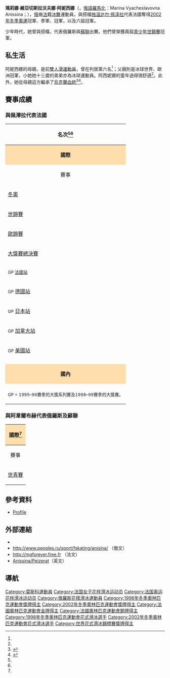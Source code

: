 {{noteTA
|1=zh-hk:花式溜冰; zh-tw:花式滑冰; zh-cn:花样滑冰; 
|2=zh-hk:溜冰; zh-hans:滑冰; zh-tw:滑冰;
|3=zh-hk:自由滑; zh-hans:自由滑; zh-tw:長曲項目;
|4=zh-hk:短節目; zh-hans:短节目; zh-tw:短曲項目;
|5=zh-hk:國際溜冰聯盟; zh-hans:国际滑冰联盟; zh-tw:國際滑冰總會;
}}
{{Infobox figure skater
|name = 瑪莉娜·阿妮西娜<br>Marina Anissina
|image= [[file:Anissina_and_Peizerat_2001_GPF.jpg|230px]]
|caption = 阿妮西娜與她的搭檔[[格温达尔·佩泽拉|格温达尔·佩泽拉]]於2001年大獎賽總決賽。
|country = {{FRA}}
|formercountry = {{RUS}} <br> {{URS}}
|fullname= 瑪莉娜·維亞切斯拉沃夫娜·阿妮西娜<br>Marina Vyacheslavovna Anissina
|altname= Marina Anisina（拼法不同）
|birth_place= [[蘇聯|蘇聯]][[俄罗斯苏维埃联邦社会主义共和国|俄羅斯聯邦]][[莫斯科|莫斯科]]
|birth_date = {{birth date and age|1975|8|30|df=yes}}
|residence = 
|height = {{convert|1.63|m|ftin|abbr=on}}
|partner = '''[[格温达尔·佩泽拉|格温达尔·佩泽拉]]'''
|formerpartner = {{link-en|伊利亞·阿韋爾布赫|Ilia Averbukh}} （俄國、蘇聯） <br> {{link-en|謝爾蓋·薩克諾夫斯基|Sergei Sakhnovski}} （蘇聯）
|formercoach = {{link-en|穆里爾·布歇—查周伊|Muriel Boucher-Zazoui}}
|choreographer = 
|skating club = CSG Lyon
|retired = 2002
|show-medals= yes
| medaltemplates= <!-- see [[Template:MedalRelatedTemplates|Template:MedalRelatedTemplates]] -->
{{MedalSport| [[花式滑冰|花式滑冰]]}}
{{MedalSport| [[冰舞|冰舞]]}}
{{MedalCountry|{{FRA}}}}
{{MedalCompetition| [[冬季奥林匹克运动会花样滑冰比赛|冬季奧運會]]}}
{{MedalGold| [[2002年冬季奥林匹克运动会|2002鹽湖城]]|[[2002年冬季奥林匹克运动会花样滑冰比赛|冰舞]]}}
{{MedalBronze| [[1998年冬季奥林匹克运动会|1998長野]]|{{tsl|en|Figure skating at the 1998 Winter Olympics|1998年冬季奥林匹克运动会花样滑冰比赛|冰舞}}}}
{{MedalCompetition | [[世界花样滑冰锦标赛|世界錦標賽]]}}
{{MedalSilver| {{tsl|en|2001 World Figure Skating Championships|2001年世界花式滑冰錦標賽|2001 溫哥華}}|冰舞}}
{{MedalGold| {{tsl|en|2000 World Figure Skating Championships|2000年世界花式滑冰錦標賽|2000 Nice}}|冰舞}}
{{MedalSilver| {{tsl|en|1999 World Figure Skating Championships|1999年世界花式滑冰錦標賽|1999 赫爾辛基}}|冰舞}}
{{MedalSilver| {{tsl|en|1998 World Figure Skating Championships|1998年世界花式滑冰錦標賽|1998 明尼亞波利斯}}|冰舞}}
{{MedalCompetition|[[欧洲花样滑冰锦标赛|歐州錦標賽]]}}
{{MedalGold|{{tsl|en|2002 European Figure Skating Championships|2002年歐洲花式滑冰錦標賽|2002 洛桑}}|冰舞}}
{{MedalSilver|{{tsl|en|2001 European Figure Skating Championships|2001年歐洲花式滑冰錦標賽|2001 布拉提斯拉瓦}}|冰舞}}
{{MedalGold|{{tsl|en|2000 European Figure Skating Championships|2000年歐洲花式滑冰錦標賽|2000 維也納}}|冰舞}}
{{MedalSilver|{{tsl|en|1999 European Figure Skating Championships|1999年歐洲花式滑冰錦標賽|1999 布拉格}}|冰舞}}
{{MedalBronze|{{tsl|en|1998 European Figure Skating Championships|1998年歐洲花式滑冰錦標賽|1998 米蘭}}|冰舞}}
{{MedalCompetition|[[国际滑冰联盟花样滑冰大奖赛总决赛|大獎賽總決賽]]}}
{{MedalSilver|{{tsl|en|2001–02 Grand Prix of Figure Skating Final|2001–02年国际滑冰联盟花样滑冰大奖赛总决赛|2001–2002 基秦拿}}|冰舞}}
{{MedalGold|{{tsl|en|1999–00 Grand Prix of Figure Skating Final|1999–00年国际滑冰联盟花样滑冰大奖赛总决赛|1999–2000 里昂}}|冰舞}}
{{MedalSilver|{{tsl|en|1998–99 Grand Prix of Figure Skating Final|1998–99年国际滑冰联盟花样滑冰大奖赛总决赛|1998–1999 聖彼得堡}}|冰舞}}
{{MedalBronze|{{tsl|en|1997-98 Grand Prix of Figure Skating Final|1997-98年国际滑冰联盟花样滑冰大奖赛总决赛|1997–1998 慕尼黑}}|冰舞}}
{{MedalBronze|{{tsl|en|1996-97 Grand Prix of Figure Skating Final|1996-97年国际滑冰联盟花样滑冰大奖赛总决赛|1996–1997 哈密爾頓}}|冰舞}}
{{MedalCountry|{{RUS}}}}
{{MedalCompetition | [[世界青少年花样滑冰锦标赛|青少年世錦賽]]}}
{{MedalGold| {{tsl|en|1992 World Junior Figure Skating Championships|1992年世界青年花式滑冰錦標賽|1992 赫爾}}|冰舞}}
{{MedalGold| {{tsl|en|1990 World Junior Figure Skating Championships|1990年世界青年花式滑冰錦標賽|1990 科羅拉多泉}}|冰舞}}
}}
'''瑪莉娜·維亞切斯拉沃夫娜·阿妮西娜'''（{{lang-ru|Марина Вячеславовна Анисина}}，[[俄語羅馬化|俄語羅馬化]]：Marina Vyacheslavovna Anissina；{{bd|1975年|8月30日|catIdx=A}}），[[俄羅斯|俄]]裔[[法國|法]]籍[[冰舞|冰舞]]運動員，與搭檔[[格温达尔·佩泽拉|格温达尔·佩泽拉]]代表法國奪得[[2002年冬季奥林匹克运动会花样滑冰比赛|2002年冬季奧運]]冠軍、{{link-en|1998年冬奧|Figure skating at the 1998 Olympics}}季軍、{{tsl|en|2000 World Figure Skating Championships|2000年世界花式滑冰錦標賽|2000年世錦賽}}冠軍，以及六屆{{tsl|en|French Figure Skating Championships|法國花式滑冰錦標賽|法國錦標賽}}冠軍。

少年時代，她曾與{{link-en|伊利亞·阿韋爾布赫|Ilia Averbukh}}搭檔，代表俄羅斯與[[蘇聯|蘇聯]]出賽。他們曾榮獲兩屆[[世界青少年花样滑冰锦标赛|青少年世錦賽]]冠軍。

==私生活==
阿妮西娜的母親{{link-en|艾琳娜·阿雪妮亞伊娃|Irina Cherniaeva}}，是前[[雙人滑|雙人滑運動員]]，曾在{{tsl|en|Figure skating at the 1972 Winter Olympics|1972年冬季奥林匹克运动会花样滑冰比赛|1972年冬奧}}列居第六名<ref name=ladepeche000402/>；父親{{link-en|維亞切斯拉夫·阿尼辛|Vyacheslav Anisin}}則是冰球世界、歐洲冠軍，小她她十三歲的弟弟{{link-en|米哈伊爾·阿尼辛|Mikhail Anisin}}亦為冰球運動員。阿西妮娜的童年過得很舒適<ref name=monde020219/>。此外，她從母親這方繼承了[[烏克蘭人|烏克蘭血統]]<ref>{{cite web|url=http://hockey.sport-express.ru/reviews/37020/|title=Михаил Анисин: "Мечтаю сыграть за Назарова уже в понедельник"|publisher=|access-date=2015-03-03|archive-url=https://web.archive.org/web/20141129023732/http://hockey.sport-express.ru/reviews/37020/#|archive-date=2014-11-29|dead-url=yes}}</ref><ref>{{cite web|url=http://hcdonbass.com/news/donbass_1/dinamo_donbass_kommentarii_trenerov_komand_22_10/|title="Динамо" - "Донбасс". Комментарии тренеров команд|work=Хоккейный клуб "Донбасс"|accessdate=2015-03-03|archive-date=2013-10-22|archive-url=https://web.archive.org/web/20131022055329/http://hcdonbass.com/news/donbass_1/dinamo_donbass_kommentarii_trenerov_komand_22_10/|dead-url=no}}</ref>。

==賽事成績==
===與佩澤拉代表法國===
{|  class="wikitable" style="text-align:center"
|-
! colspan=10 align=center | '''名次'''<ref name=bio0102/><ref name=bio0001/>
|-
! style="background-color: #ffdead; " colspan=10 align=center | '''國際'''  
|-
! 賽事
! 1993–94
! 1994–95
! 1995–96
! 1996–97
! 1997–98
! 1998–99
! 1999–00
! 2000–01
! 2001–02
|-
| align=left | [[冬季奥林匹克运动会花样滑冰比赛|冬奧]] || || || || || bgcolor=cc9966 | 3rd || || || || bgcolor=gold | 1st
|-
| align=left | [[世界花样滑冰锦标赛|世錦賽]] || 10th || 6th || 4th || 5th || bgcolor=silver | 2nd || bgcolor=silver | 2nd || bgcolor=gold | 1st || bgcolor=silver | 2nd || 
|-
| align=left | [[欧洲花样滑冰锦标赛|歐錦賽]] || 12th || 5th || 4th || 4th || bgcolor=cc9966 | 3rd || bgcolor=silver | 2nd || bgcolor=gold | 1st || bgcolor=silver | 2nd || bgcolor=gold | 1st
|-
| align=left | [[国际滑冰联盟花样滑冰大奖赛总决赛|大獎賽總決賽]] || || || || bgcolor=cc9966 | 3rd || bgcolor=cc9966 | 3rd || bgcolor=silver | 2nd || bgcolor=gold | 1st || || bgcolor=silver | 2nd
|-
| align=left | <small>GP [[国际滑冰联盟花样滑冰大奖赛法國站|法國站]]</small> || bgcolor=cc9966 | 3rd || bgcolor=gold | 1st || bgcolor=silver | 2nd || bgcolor=gold | 1st || bgcolor=silver | 2nd || bgcolor=gold | 1st || bgcolor=gold | 1st || bgcolor=gold | 1st || bgcolor=gold | 1st
|-
| align=left | <small>GP</small> [[国际滑冰联盟花样滑冰大奖赛德国站|德國站]] || || bgcolor=gold | 1st || || || bgcolor=silver | 2nd || || || || 
|-
| align=left | <small>GP</small> [[国际滑冰联盟花样滑冰大奖赛日本站|日本站]] || 5th || bgcolor=cc9966 | 3rd || bgcolor=gold | 1st || bgcolor=silver | 2nd || || bgcolor=gold | 1st || bgcolor=gold | 1st || bgcolor=gold | 1st || bgcolor=gold | 1st
|-
| align=left | <small>GP</small> [[国际滑冰联盟花样滑冰大奖赛加拿大站|加拿大站]] || || || bgcolor=silver | 2nd || bgcolor=silver | 2nd || || || || bgcolor=gold | 1st || 
|-
| align=left | <small>GP</small> [[国际滑冰联盟花样滑冰大奖赛美國站|美國站]] || || bgcolor=silver | 2nd || || || || bgcolor=gold | 1st || || || 
|-
| align=left | {{link-en|內佩拉杯|Ondrej Nepela Memorial}} || bgcolor=gold | 1st || || || || || || || || 
|-
| align=left | {{link-en|派魯騰杯|Piruetten}} || 5th || || || || || || || || 
|-
! style="background-color: #ffdead; " colspan=10 align=center | '''國內'''  
|-
| align=left | {{tsl|en|French Figure Skating Championships|法國花式滑冰錦標賽|法國錦標賽}} || bgcolor=silver | 2nd || bgcolor=silver | 2nd || bgcolor=gold | 1st || bgcolor=gold | 1st || bgcolor=gold | 1st || bgcolor=gold | 1st || bgcolor=gold | 1st|| bgcolor=gold | 1st ||
|-
| colspan=10 align=center | <small> GP = 1995–96賽季的大獎系列賽及1998–99賽季的大獎賽。 </small>
|}

===與阿韋爾布赫代表俄羅斯及蘇聯===
{| class="wikitable" style="text-align:center"
|-
! style="background-color: #ffdead; " colspan=4 align=center | '''國際'''<ref name=isuwj/>
|-
! 賽事
! 1989–90
! 1990–91
! 1991–92
|-
| align=left | [[世界青少年花样滑冰锦标赛|世青賽]]|| bgcolor=gold | 1st || 4th || bgcolor=gold | 1st 
|}

==參考資料==
{{Reflist|30em|refs=

<ref name=bio0001>{{cite web | url = http://www.isufs.org/bios/isufs00000462.htm | title = Marina ANISSINA / Gwendal PEIZERAT: 2000/2001 | publisher = International Skating Union | archiveurl = https://web.archive.org/web/20010820162240/http://www.icecalc.de/isu/bios/isufs00000462.htm | archivedate = 20 August 2001 }}</ref>

<ref name=bio0102>{{cite web | url = http://www.isufs.org/bios/isufs00000462.htm | title = Marina ANISSINA / Gwendal PEIZERAT: 2001/2002 | publisher = International Skating Union | archiveurl = https://web.archive.org/web/20020803091335/http://www.icecalc.de/isu/bios/isufs00000462.htm | archivedate = 3 August 2002 }}</ref>

<!--
<ref name=jbm96>{{cite web | url = http://www.jbmittan.com/articles/a-anissina.htm | title = Fire on the Ice - Marina Anissina and Gwendal Peizerat | first = J. Barry | last = Mittan | year = 1996 | archiveurl = http://www.webcitation.org/67cNddHPG | archivedate = May 12, 2012 | deadurl = no }}</ref>

<ref name=ladepeche000401>{{cite web | url=http://www.ladepeche.fr/article/2000/04/01/84163-Anissina-Peizerat-enfin-au-sommet.html |title=Anissina-Peizerat enfin au sommet  | language=fr | trans_title = Anissina-Peizerat finally at the top | first=Martine | last=Lecaudey | date=1 April 2000 | publisher=[[La_Dépêche_du_Midi|La Dépêche du Midi]] | archiveurl = http://www.webcitation.org/63DH3R4q8 | archivedate = 15 November 2011 | deadurl = no }}</ref>
-->

<ref name=ladepeche000402>{{cite web | url=http://www.ladepeche.fr/article/2000/04/02/93196-Marina-a-choisi-Gwendal-sur-une-video.html | title=Marina a choisi Gwendal sur une vidéo | language=fr | trans_title=Marina chose Gwendal after watching him on video | first=Martine | last=Lecaudey | date=2 April 2000 | publisher=[[La_Dépêche_du_Midi|La Dépêche du Midi]] | archiveurl=https://www.webcitation.org/63DGzmyZM?url=http://www.ladepeche.fr/article/2000/04/02/93196-marina-a-choisi-gwendal-sur-une-video.html | archivedate=2011-11-15 | deadurl=no | access-date=2015-03-03 }}</ref>

<!--
<ref name=lepoint020301>{{cite web | url=http://www.lepoint.fr/actualites-societe/2002-03-01/anissina-peizerat-un-couple-de-glace/920/0/120405 | title=Anissina-Peizerat, un couple de glace | language=fr | trans_title=Anissina-Peizerat, an ice couple | date=1 March 2002 | publisher=[[Le_Point|Le Point]] | archiveurl=https://www.webcitation.org/63DGveJEw?url=http://www.lepoint.fr/actualites-societe/2002-03-01/anissina-peizerat-un-couple-de-glace/920/0/120405 | archivedate=2011-11-15 | deadurl=yes | access-date=2015-03-03 }}</ref>

<ref name=ap020218>{{cite news | url = http://sportsillustrated.cnn.com/olympics/2002/figure_skating/news/2002/02/18/ice_dancing_ap/ | title = France's Anissina, Peizerat claim ice dancing event | first =  | last =  |date = 18 February 2002 | work = [[Associated_Press|Associated Press]] | publisher =Sports Illustrated | accessdate = 31 May 2011}}</ref>
-->

<ref name=monde020219>{{cite news | url = http://scholar.lib.vt.edu/Chronicles_Ingest/InterNews_bag/data/InterNews/LeMonde/issues/2002/monde.20020219.pdf | title = Pour Marina Anissina, la voie du succès est passée par l’exil | language = fr | trans_title = The road to success through exile for Marina Anissina | first = Gilles | last = van Kote | work = [[Le_Monde|Le Monde]] | date = 19 February 2002 | page = 24 | access-date = 2015-03-03 | archive-url = https://web.archive.org/web/20140607063036/http://scholar.lib.vt.edu/Chronicles_Ingest/InterNews_bag/data/InterNews/LeMonde/issues/2002/monde.20020219.pdf | archive-date = 2014-06-07 | dead-url = yes }}</ref>

<!--
<ref name=gs091503>{{cite news | url = http://www.goldenskate.com/articles/2003/091503.shtml | title = Peizerat still 'Peaking' | first = Kathleen | last = Bangs | date = 15 September 2003 | work = GoldenSkate | archiveurl = https://web.archive.org/web/20080807164231/http://www.goldenskate.com/articles/2003/091503.shtml | archivedate = 7 August 2008 | deadurl = yes }}</ref>

<ref name=prog>{{cite web | url = http://figureskating.free.fr/aproutines.htm | title = Free dances – Original dances – Exhibitions – Compulsories list | archiveurl = https://web.archive.org/web/20060719062042/http://figureskating.free.fr/aproutines.htm | archivedate = 19 July 2006 | deadurl = no }}</ref>

<ref name=married>{{cite news | url = http://www.kp.ru/print/24053/300032/ | script-title = ru:Марина Анисина и Никита Джигурда поженились | language = ru | trans_title = Marina Anissina and Nikita Djigurda have married | first = Yulia | last = Kuprina | work = [[Komsomolskaya_Pravda|Komsomolskaya Pravda]] | date = 23 February 2008 }}{{Dead link|date=2019年4月 |bot=InternetArchiveBot |fix-attempted=yes }}</ref>

<ref name=teleweek>{{cite web | url= http://teleweek.ru/nikita_djigurda | script-title=ru:...Я предложил Марине: давай станем любовниками. Она ответила как отрезала: меня это не устраивает — но о замужестве подумаю | language=ru | trans_title =    | first=  | last=  |date=  | publisher=teleweek.ru | archiveurl = https://web.archive.org/web/20090611214112/http://teleweek.ru/nikita_djigurda | archivedate = 11 June 2009 | deadurl = yes }}</ref>

<ref name=agrandit>{{cite web | url= http://www.sogma13.com/news/id_news/139115-la-famille-du-patinage-artistique-s-agrandit-/detail | title= LA FAMILLE DU PATINAGE ARTISTIQUE S'AGRANDIT | trans_title= The skating family grows | first=  | last=  | date= 24 January 2010 | publisher= S.O.G.M.A. 13 | language= fr | archiveurl= https://web.archive.org/web/20110716102123/http://www.sogma13.com/news/id_news/139115-la-famille-du-patinage-artistique-s-agrandit-/detail | archivedate= 2011-07-16 | deadurl= yes | access-date= 2015-03-03 }}</ref>

<ref name=life479>{{cite web | url= http://www.lifenews.ru/news/10479 | script-title=ru:Джигурда стал отцом в пятый раз во Франции | trans_title = Dzhigurda's fifth child born in France | first=Tatiana | last = Pustynnikova | date= 25 January 2010 | publisher= [[LifeNews|Lifenews.ru]] | language=ru | archiveurl = https://web.archive.org/web/20100416073046/http://www.lifenews.ru/news/10479 | archivedate = 16 April 2010 | deadurl = no }}</ref>

<ref name=7dnjune2010>{{cite web | url= http://7days.ru/article/chronic/458411 | script-title=ru:Джигурда — Анисина: "Мы не остановимся!" | trans_title = Dzhigurda – Anissina : "We will not stop!" | first = Sergo | last = Kukhianidze | date=4 June 2010 | publisher= 7days.ru | language=ru | accessdate=24 January 2011}}</ref>

<ref name=7dnjan11>{{cite web | url= http://7days.ru/article/chronic/525945 | script-title=ru:Никита Джигурда: "С Мариной мне везде по кайфу!" | trans_title = Nikita Dzhigurda: With Marina | first=Sergo |  last=Kukhianidze | date=20 January 2011 | publisher= 7days.ru | language=ru | accessdate=24 January 2011}}</ref>

<ref name=oeil>{{cite news | url = http://www.sudouest.fr/2011/10/05/l-oeil-de-marina-anissina-517666-2780.php | title = L'œil de Marina Anissina | language = fr | trans_title = Under the eye of Marina Anissina | date = 5 October 2011 | work = [[Sud-Ouest_(newspaper)|Sud-Ouest (newspaper)]] | archiveurl = https://www.webcitation.org/63DGozRMC?url=http://www.sudouest.fr/2011/10/05/l-oeil-de-marina-anissina-517666-2780.php | archivedate = 2011-11-15 | deadurl = no | access-date = 2015-03-03 }}</ref>

<ref name=pb120416>{{cite news | url = http://www.pressball.by/news.php?t=0504&id=76718 | script-title=ru:Сокровенное: плюс и минус. Марина Анисина: мой нежный и ранимый Дракоша-Джигурда | language = ru | trans_title = | first = Svetlana | last = Paramygina | work = pressball.by | date = 16 April 2012 }}</ref>
-->
<ref name=isuwj>{{cite web | url = http://www.isuskating.sportcentric.com/vsite/vfile/page/fileurl/0,11040,4844-188677-205899-133278-0-file,00.pdf | title = World Junior Figure Skating Championships: Dance | publisher = International Skating Union | archiveurl = https://web.archive.org/web/20131004221354/http://www.isuskating.sportcentric.com/vsite/vfile/page/fileurl/0,11040,4844-188677-205899-133278-0-file,00.pdf | archivedate = 4 October 2013 | deadurl = yes }}</ref>

}}
* [https://web.archive.org/web/20091024045335/http://www.sports-reference.com/olympics/athletes/an/marina-anissina-1.html Profile]

==外部連結==
{{commons category|Marina Anissina}}
*{{isu name | id=00000462 | name= Marina Anissina / Gwendal Peizerat}}
*http://www.peoples.ru/sport/fskating/anisina/ {{Wayback|url=http://www.peoples.ru/sport/fskating/anisina/ |date=20190210093559 }} （俄文）
*http://mgforever.free.fr {{Wayback|url=http://mgforever.free.fr/ |date=20210125055105 }} （法文）
*[https://web.archive.org/web/20081020172218/http://figureskating.online.fr/anissina-peizerat.htm Anissina/Peizerat]（英文）

{{Authority control}}

==導航==
{{奧運花式滑冰冰舞金牌}}

{{DEFAULTSORT:Anissina, Marina}}
[[Category:莫斯科運動員|Category:莫斯科運動員]]
[[Category:法国女子花样滑冰运动员|Category:法国女子花样滑冰运动员]]
[[Category:法国奥运花样滑冰运动员|Category:法国奥运花样滑冰运动员]]
[[Category:俄羅斯花樣滑冰運動員|Category:俄羅斯花樣滑冰運動員]]
[[Category:1998年冬季奧林匹克運動會獎牌得主|Category:1998年冬季奧林匹克運動會獎牌得主]]
[[Category:2002年冬季奧林匹克運動會獎牌得主|Category:2002年冬季奧林匹克運動會獎牌得主]]
[[Category:法國奧林匹克運動會金牌得主|Category:法國奧林匹克運動會金牌得主]]
[[Category:法國奧林匹克運動會銅牌得主|Category:法國奧林匹克運動會銅牌得主]]
[[Category:1998年冬季奧林匹克運動會花式滑冰選手|Category:1998年冬季奧林匹克運動會花式滑冰選手]]
[[Category:2002年冬季奧林匹克運動會花式滑冰選手|Category:2002年冬季奧林匹克運動會花式滑冰選手]]
[[Category:世界花式滑冰錦標賽獎牌得主|Category:世界花式滑冰錦標賽獎牌得主]]